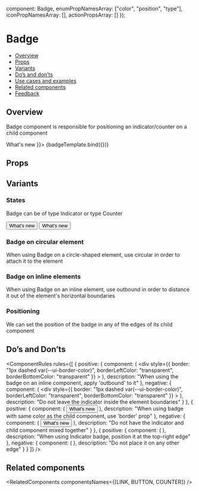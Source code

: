 
  component: Badge,
  enumPropNamesArray: ["color", "position", "type"],
  iconPropNamesArray: [],
  actionPropsArray: []
});

<Meta title="Feedback/Badge" component={Badge} argTypes={metaSettings.argTypes} decorators={metaSettings.decorators} />

<!--- Component template -->


<!--- Component documentation -->

# Badge

- [Overview](#overview)
- [Props](#props)
- [Variants](#variants)
- [Do’s and don’ts](#dos-and-donts)
- [Use cases and examples](#use-cases-and-examples)
- [Related components](#related-components)
- [Feedback](#feedback)

## Overview

Badge component is responsible for positioning an indicator/counter on a child component

<Canvas>
  <Story name="Overview" args={{ children: <Button leftIcon={WhatsNew}>What's new</Button> }}>
    {badgeTemplate.bind({})}
  </Story>
</Canvas>

## Props

<ArgsTable story="Overview" />

## Variants

### States

Badge can be of type Indicator or type Counter

<Canvas>
  <Story name="States">
    <Flex gap={Flex.gaps.LARGE} style={{ flex: 1 }} justify={Flex.justify.START} align={Flex.align.START}>
      <StoryDescription description="Indicator" vertical align={Flex.align.START}>
        <Badge>
          <Button leftIcon={WhatsNew}>What's new</Button>
        </Badge>
      </StoryDescription>
      <StoryDescription description="Counter" vertical align={Flex.align.START}>
        <Badge type={Badge.types.COUNTER}>
          <Button leftIcon={WhatsNew}>What's new</Button>
        </Badge>
      </StoryDescription>
    </Flex>
  </Story>
</Canvas>

### Badge on circular element

When using Badge on a circle-shaped element, use circular in order to attach it to the element

<Canvas>
  <Story name="Circular">
    <Badge circular>
      <Avatar size={Avatar.sizes.LARGE} src={person} type={Avatar.types.IMG} />
    </Badge>
  </Story>
</Canvas>

### Badge on inline elements

When using Badge on an inline element, use outbound in order to distance it out of the element's horizontal boundaries

<Canvas>
  <Story name="Outbound">
    <Flex direction={Flex.directions.COLUMN} gap={Flex.gaps.MEDIUM} align={Flex.align.START}>
      <Badge outbound>
        <Link text="Read more" />
      </Badge>
      <Badge outbound>
        <Link text="What's new" iconPosition={Link.iconPositions.START} icon={WhatsNew} />
      </Badge>
      <Badge outbound>
        <Link text="Learn more" iconPosition={Link.iconPositions.END} icon={ExternalPage} />
      </Badge>
    </Flex>
  </Story>
</Canvas>

### Positioning

We can set the position of the badge in any of the edges of its child component

<Canvas>
  <Story name="Positioning">
    <Flex direction={Flex.directions.COLUMN} gap={Flex.gaps.LARGE}>
      <Flex gap={Flex.gaps.LARGE}>
        <Badge circular type={Badge.types.COUNTER} position={Badge.positions.TOP_START}>
          <Avatar size={Avatar.sizes.LARGE} src={person} type={Avatar.types.IMG} />
        </Badge>
        <Badge circular type={Badge.types.COUNTER} position={Badge.positions.TOP_END}>
          <Avatar size={Avatar.sizes.LARGE} src={person} type={Avatar.types.IMG} />
        </Badge>
      </Flex>
      <Flex gap={Flex.gaps.LARGE}>
        <Badge circular type={Badge.types.COUNTER} position={Badge.positions.BOTTOM_START}>
          <Avatar size={Avatar.sizes.LARGE} src={person} type={Avatar.types.IMG} />
        </Badge>
        <Badge circular type={Badge.types.COUNTER} position={Badge.positions.BOTTOM_END}>
          <Avatar size={Avatar.sizes.LARGE} src={person} type={Avatar.types.IMG} />
        </Badge>
      </Flex>
    </Flex>
  </Story>
</Canvas>

## Do’s and Don’ts

<ComponentRules
  rules={[
    {
      positive: {
        component: (
          <Badge outbound>
            <div
              style={{
                border: "1px dashed var(--ui-border-color)",
                borderLeftColor: "transparent",
                borderBottomColor: "transparent"
              }}
            >
              <Link text="Read more" />
            </div>
          </Badge>
        ),
        description: "When using the badge on an inline component, apply 'outbound' to it"
      },
      negative: {
        component: (
          <Badge>
            <div
              style={{
                border: "1px dashed var(--ui-border-color)",
                borderLeftColor: "transparent",
                borderBottomColor: "transparent"
              }}
            >
              <Link text="Read more" />
            </div>
          </Badge>
        ),
        description: "Do not leave the indicator inside the element boundaries"
      }
    },
    {
      positive: {
        component: (
          <Badge color={Badge.colors.PRIMARY} border>
            <Button leftIcon={WhatsNew}>What's new</Button>
          </Badge>
        ),
        description: "When using badge with same color as the child component, use 'border' prop"
      },
      negative: {
        component: (
          <Badge color={Badge.colors.PRIMARY}>
            <Button leftIcon={WhatsNew}>What's new</Button>
          </Badge>
        ),
        description: "Do not have the indicator and child component mixed together"
      }
    },
    {
      positive: {
        component: (
          <Badge circular>
            <Avatar size={Avatar.sizes.MEDIUM} src={person} type={Avatar.types.IMG} />
          </Badge>
        ),
        description: "When using Indicator badge, position it at the top-right edge"
      },
      negative: {
        component: (
          <Badge circular position={Badge.positions.TOP_START}>
            <Avatar size={Avatar.sizes.MEDIUM} src={person} type={Avatar.types.IMG} />
          </Badge>
        ),
        description: "Do not place it on any other edge"
      }
    }
  ]}
/>

## Related components

<RelatedComponents componentsNames={[LINK, BUTTON, COUNTER]} />
